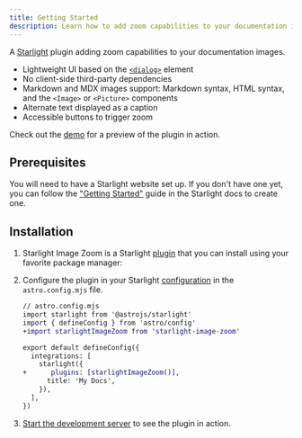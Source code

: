 ```yaml
---
title: Getting Started
description: Learn how to add zoom capabilities to your documentation images with the Starlight Image Zoom plugin.
---
```


A [Starlight](https://starlight.astro.build) plugin adding zoom capabilities to your documentation images.

- Lightweight UI based on the [`<dialog>`](https://developer.mozilla.org/en-US/docs/Web/HTML/Element/dialog) element
- No client-side third-party dependencies
- Markdown and MDX images support: Markdown syntax, HTML syntax, and the `<Image>` or `<Picture>` components
- Alternate text displayed as a caption
- Accessible buttons to trigger zoom

Check out the [demo](/demo/) for a preview of the plugin in action.

## Prerequisites

You will need to have a Starlight website set up.
If you don't have one yet, you can follow the ["Getting Started"](https://starlight.astro.build/getting-started) guide in the Starlight docs to create one.

## Installation


<Steps>

1. Starlight Image Zoom is a Starlight [plugin](https://starlight.astro.build/reference/plugins/) that you can install using your favorite package manager:

   <PackageManagers pkg="starlight-image-zoom" />

2. Configure the plugin in your Starlight [configuration](https://starlight.astro.build/reference/configuration/#plugins) in the `astro.config.mjs` file.

   ```diff lang="js"
   // astro.config.mjs
   import starlight from '@astrojs/starlight'
   import { defineConfig } from 'astro/config'
   +import starlightImageZoom from 'starlight-image-zoom'

   export default defineConfig({
     integrations: [
       starlight({
   +      plugins: [starlightImageZoom()],
         title: 'My Docs',
       }),
     ],
   })
   ```

3. [Start the development server](https://starlight.astro.build/getting-started/#start-the-development-server) to see the plugin in action.

</Steps>
